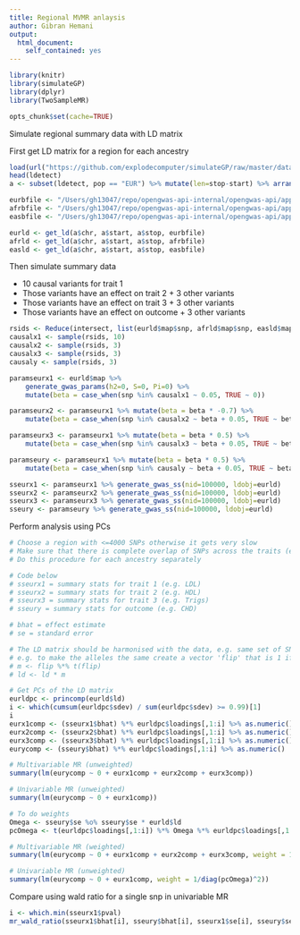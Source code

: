 ```yaml
---
title: Regional MVMR anlaysis
author: Gibran Hemani
output:
  html_document:
    self_contained: yes
---
```


```r
library(knitr)
library(simulateGP)
library(dplyr)
library(TwoSampleMR)

opts_chunk$set(cache=TRUE)
```


Simulate regional summary data with LD matrix

First get LD matrix for a region for each ancestry

```r

load(url("https://github.com/explodecomputer/simulateGP/raw/master/data/ldetect.rdata"))
head(ldetect)
a <- subset(ldetect, pop == "EUR") %>% mutate(len=stop-start) %>% arrange(len) %>% slice(100)

eurbfile <- "/Users/gh13047/repo/opengwas-api-internal/opengwas-api/app/ld_files/EUR"
afrbfile <- "/Users/gh13047/repo/opengwas-api-internal/opengwas-api/app/ld_files/AFR"
easbfile <- "/Users/gh13047/repo/opengwas-api-internal/opengwas-api/app/ld_files/EAS"

eurld <- get_ld(a$chr, a$start, a$stop, eurbfile)
afrld <- get_ld(a$chr, a$start, a$stop, afrbfile)
easld <- get_ld(a$chr, a$start, a$stop, easbfile)
```

Then simulate summary data

- 10 causal variants for trait 1
- Those variants have an effect on trait 2 + 3 other variants
- Those variants have an effect on trait 3 + 3 other variants
- Those variants have an effect on outcome + 3 other variants

```r
rsids <- Reduce(intersect, list(eurld$map$snp, afrld$map$snp, easld$map$snp))
causalx1 <- sample(rsids, 10)
causalx2 <- sample(rsids, 3)
causalx3 <- sample(rsids, 3)
causaly <- sample(rsids, 3)

paramseurx1 <- eurld$map %>%
    generate_gwas_params(h2=0, S=0, Pi=0) %>%
    mutate(beta = case_when(snp %in% causalx1 ~ 0.05, TRUE ~ 0))

paramseurx2 <- paramseurx1 %>% mutate(beta = beta * -0.7) %>% 
    mutate(beta = case_when(snp %in% causalx2 ~ beta + 0.05, TRUE ~ beta))

paramseurx3 <- paramseurx1 %>% mutate(beta = beta * 0.5) %>% 
    mutate(beta = case_when(snp %in% causalx3 ~ beta + 0.05, TRUE ~ beta))

paramseury <- paramseurx1 %>% mutate(beta = beta * 0.5) %>% 
    mutate(beta = case_when(snp %in% causaly ~ beta + 0.05, TRUE ~ beta))

sseurx1 <- paramseurx1 %>% generate_gwas_ss(nid=100000, ldobj=eurld)
sseurx2 <- paramseurx2 %>% generate_gwas_ss(nid=100000, ldobj=eurld)
sseurx3 <- paramseurx3 %>% generate_gwas_ss(nid=100000, ldobj=eurld)
sseury <- paramseury %>% generate_gwas_ss(nid=100000, ldobj=eurld)
```

Perform analysis using PCs

```r
# Choose a region with <=4000 SNPs otherwise it gets very slow
# Make sure that there is complete overlap of SNPs across the traits (e.g. remove SNPs that aren't present in all)
# Do this procedure for each ancestry separately

# Code below
# sseurx1 = summary stats for trait 1 (e.g. LDL)
# sseurx2 = summary stats for trait 2 (e.g. HDL)
# sseurx3 = summary stats for trait 3 (e.g. Trigs)
# sseury = summary stats for outcome (e.g. CHD)

# bhat = effect estimate
# se = standard error

# The LD matrix should be harmonised with the data, e.g. same set of SNPs, in the same order, and with the same alleles
# e.g. to make the alleles the same create a vector 'flip' that is 1 if the LD + allele is the same as the beta effect allele, and 0 if not, then
# m <- flip %*% t(flip)
# ld <- ld * m

# Get PCs of the LD matrix
eurldpc <- princomp(eurld$ld)
i <- which(cumsum(eurldpc$sdev) / sum(eurldpc$sdev) >= 0.99)[1]
i
eurx1comp <- (sseurx1$bhat) %*% eurldpc$loadings[,1:i] %>% as.numeric()
eurx2comp <- (sseurx2$bhat) %*% eurldpc$loadings[,1:i] %>% as.numeric()
eurx3comp <- (sseurx3$bhat) %*% eurldpc$loadings[,1:i] %>% as.numeric()
eurycomp <- (sseury$bhat) %*% eurldpc$loadings[,1:i] %>% as.numeric()

# Multivariable MR (unweighted)
summary(lm(eurycomp ~ 0 + eurx1comp + eurx2comp + eurx3comp))

# Univariable MR (unweighted)
summary(lm(eurycomp ~ 0 + eurx1comp))

# To do weights
Omega <- sseury$se %o% sseury$se * eurld$ld
pcOmega <- t(eurldpc$loadings[,1:i]) %*% Omega %*% eurldpc$loadings[,1:i]

# Multivariable MR (weighted)
summary(lm(eurycomp ~ 0 + eurx1comp + eurx2comp + eurx3comp, weight = 1/diag(pcOmega)^2))

# Univariable MR (unweighted)
summary(lm(eurycomp ~ 0 + eurx1comp, weight = 1/diag(pcOmega)^2))
```


Compare using wald ratio for a single snp in univariable MR

```r
i <- which.min(sseurx1$pval)
mr_wald_ratio(sseurx1$bhat[i], sseury$bhat[i], sseurx1$se[i], sseury$se[i]) %>% as_tibble %>% mutate(t=b/se)
```
